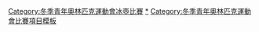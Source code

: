 {{Navbox
|name = 青年奧林匹克運動會冰壺比賽
|title = 青年奧林匹克運動會冰壺比賽
|listclass = hlist
|titlestyle = background:#BFD7FF;
|imageleft = [[File:Curling pictogram.svg|50px]]
|list1 = 
* [[2012年冬季青年奧林匹克運動會冰壺比賽|2012]]
* [[2016年冬季青年奧林匹克運動會冰壺比賽|2016]]
* [[2020年冬季青年奧林匹克運動會冰壺比賽|2020]]
|belowclass = hlist
|below = 
|belowstyle = background:#BFD7FF;
}}<includeonly>[[Category:冬季青年奧林匹克運動會冰壺比賽‎]]</includeonly><noinclude>
[[Category:冬季青年奧林匹克運動會冰壺比賽|*‎]]
[[Category:冬季青年奧林匹克運動會比賽項目模板]]
</noinclude>